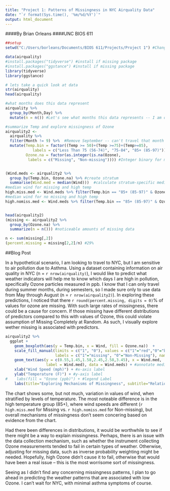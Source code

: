 ```yaml
---
title: "Project 1: Patterns of Missingness in NYC Airquality Data"
date: "`r format(Sys.time(), '%m/%d/%Y')`"
output: html_document
---
```

####By Brian Orleans
####UNC BIOS 611

```r
##setup
setwd("C:/Users/borleans/Documents/BIOS 611/Projects/Project 1") #Change to local directory

data(airquality)
#install.packages("tidyverse") #install if missing package
#install.packages("ggstance") #install if missing package
library(tidyverse)
library(ggstance)
```


```r
# lets take a quick look at data
str(airquality)
head(airquality)

#what months does this data represent
airquality %>% 
  group_by(Month,Day) %>% 
  mutate(n = n()) #Let's see what months this data represents -- I am only interested in travel for Summer Semester.

#summarize Temp and explore missingness of Ozone
airquality2 <-  
  airquality %>% 
  filter(Month != 9) %>%  #Remove September -- can't travel that month
  mutate(Temp.bin = factor((Temp >= 50)+(Temp >=75)+(Temp>=85), 
            labels = c("Less Than 75 (56-74)", "75-84", "85+ (85-97)")),#bin Temp
         Ozone.na = factor(as.integer(is.na(Ozone), 
          labels = c("Missing", "Non-missing")))) #Integer binary for missing Ozone


(Wind.meds <- airquality2 %>% 
  group_by(Temp.bin, Ozone.na) %>% #create stratum
  summarise(Wind.med = median(Wind)))  #calculate stratum-specific median
#median wind for missing and high temp
high.miss.med <- Wind.meds %>% filter(Temp.bin == "85+ (85-97)" & Ozone.na == 1) %>% pull(Wind.med) 
#median wind for no missing and high temp
high.nomiss.med <- Wind.meds %>% filter(Temp.bin == "85+ (85-97)" & Ozone.na == 0) %>% pull(Wind.med) 


head(airquality2)
(missing <- airquality2 %>% 
  group_by(Ozone.na) %>% 
  summarize(n = n())) #noticeable amounts of missing data

n <- sum(missing[,2])
(percent.missing = missing[2,2]/n) #29%

```
##Blog Post

In a hypothetical scenario, I am looking to travel to NYC, but I am sensitive to air pollution due to Asthma. Using a dataset containing information on air quality in NYC (n = `r nrow(airquality)`), I would like to predict what weather indicators will help me to know which days I are high in pollution, specifically Ozone particles measured in ppb. I know that I can only travel during summer months, during semesters, so I made sure only to use data from May through August (n = `r nrow(airquality2)`). In exploring these predictions, I noticed that there `r round(percent.missing, digits = 0)`% of values for ozone are missing. With such large rates of missingness, there could be a cause for concern. If those missing have different distributions of predictors compared to this with values of Ozone, this could violate assumption of Missing Completely at Random. As such, I visually explore wether missing is associated with predictors. 

```r
airquality2 %>% 
  ggplot +
    geom_boxploth(aes(y = Temp.bin, x = Wind, fill = Ozone.na))  + 
    scale_fill_manual(limits = c("1", "0"), values = c("1"="red","0"="blue"), 
                      labels = c("1"="missing", "0"="Non-Missing"), name = "Ozone (ppb)") +
    geom_text(aes(y = c(0.55,1.45,1.58,2.45,2.58,3.45), x = Wind.med, 
                  label = Wind.med), data = Wind.meds) + #annotate medians
    xlab("Wind Speed (mph)") + #x-axis label
    ylab("Temperature (F)") + #y-axis label
#    labs(fill = "Ozone (ppb)") + #legend Label
    labs(title="Exploring Mechanisms of Missingness", subtitle="Relation of Wind and Temp with Missing Ozone") #Titles
```

The chart shows some, but not much, variation in values of wind, when stratified by levels of temperature. The most noteable difference is in the high temperature group (85+), where wind speeds are different (`r high.miss.med` for Missing vs. `r high.nomiss.med` for Non-missing), but overall mechanisms of missingness don't seem concering based on evidence from the chart. 

Had there been differences in distributions, it would be worthwhile to see if there might be a way to explain missingness. Perhaps, there is an issue with the data collection mechanism, such as whether the instrument collecting Ozone measurements tended to fail in certain types of weather.  Otherwise, adjusting for missing data, such as inverse probability weighting might be needed. Hopefully, high Ozone didn't cause it to fail, otherwise that would have been a real issue -- this is the most worrisome sort of missingness. 

Seeing as I didn't find any concerning missingness patterns, I plan to go ahead in predicting the weather patterns that are associated with low Ozone. I can't wait for NYC, with minimal asthma symptoms of course.